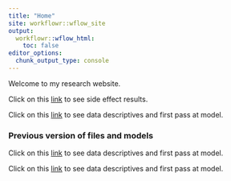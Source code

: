 ```yaml
---
title: "Home"
site: workflowr::wflow_site
output:
  workflowr::wflow_html:
    toc: false
editor_options:
  chunk_output_type: console
---
```


Welcome to my research website.

Click on this [link](https://aineduffy.github.io/DG_WF/siderdata_intial.html) to see side effect results.

Click on this [link](https://aineduffy.github.io/DG_WF/Drug_dataset_SIDER2.html) to see data descriptives and first pass at model.

### Previous version of files and models

Click on this [link](https://aineduffy.github.io/DG_WF/Drug_Dataset_V1.html) to see data descriptives and first pass at model.

Click on this [link](https://aineduffy.github.io/DG_WF/Drug_Dataset_V2.html) to see data descriptives and first pass at model.
